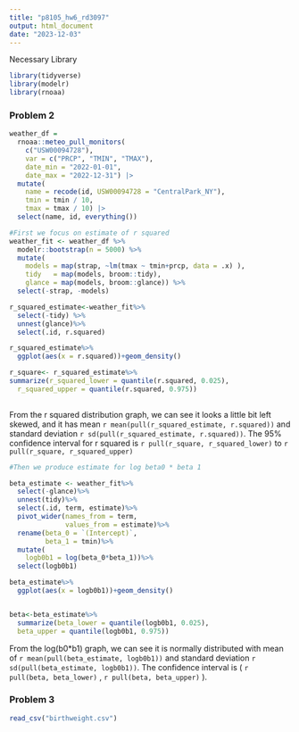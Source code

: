 ```yaml
---
title: "p8105_hw6_rd3097"
output: html_document
date: "2023-12-03"
---
```


Necessary Library
```r
library(tidyverse)
library(modelr)
library(rnoaa)

```

### Problem 2
```r
weather_df = 
  rnoaa::meteo_pull_monitors(
    c("USW00094728"),
    var = c("PRCP", "TMIN", "TMAX"), 
    date_min = "2022-01-01",
    date_max = "2022-12-31") |>
  mutate(
    name = recode(id, USW00094728 = "CentralPark_NY"),
    tmin = tmin / 10,
    tmax = tmax / 10) |>
  select(name, id, everything())
```

```r
#First we focus on estimate of r squared
weather_fit <- weather_df %>% 
  modelr::bootstrap(n = 5000) %>% 
  mutate(
    models = map(strap, ~lm(tmax ~ tmin+prcp, data = .x) ),
    tidy   = map(models, broom::tidy),
    glance = map(models, broom::glance)) %>%
  select(-strap, -models)

r_squared_estimate<-weather_fit%>%
  select(-tidy) %>%
  unnest(glance)%>%
  select(.id, r.squared)

r_squared_estimate%>%
  ggplot(aes(x = r.squared))+geom_density()

r_square<- r_squared_estimate%>%
summarize(r_squared_lower = quantile(r.squared, 0.025),
  r_squared_upper = quantile(r.squared, 0.975))
                      
```
From the r squared distribution graph, we can see it looks a little bit left skewed, and it has mean `r mean(pull(r_squared_estimate, r.squared))` and standard deviation `r sd(pull(r_squared_estimate, r.squared))`. The 95% confidence interval for r squared is `r pull(r_square, r_squared_lower)` to `r pull(r_square, r_squared_upper)`
```r
#Then we produce estimate for log beta0 * beta 1

beta_estimate <- weather_fit%>%
  select(-glance)%>%
  unnest(tidy)%>%
  select(.id, term, estimate)%>%
  pivot_wider(names_from = term,
              values_from = estimate)%>%
  rename(beta_0 = `(Intercept)`,
         beta_1 = tmin)%>%
  mutate(
    logb0b1 = log(beta_0*beta_1))%>%
  select(logb0b1)

beta_estimate%>%
  ggplot(aes(x = logb0b1))+geom_density()


beta<-beta_estimate%>%
  summarize(beta_lower = quantile(logb0b1, 0.025),
  beta_upper = quantile(logb0b1, 0.975))
```
From the log(b0*b1) graph, we can see it is normally distributed with mean of
`r mean(pull(beta_estimate, logb0b1))` and standard deviation `r sd(pull(beta_estimate, logb0b1))`. The confidence interval is ( `r pull(beta, beta_lower)` , `r pull(beta, beta_upper)` ).

### Problem 3

```r
read_csv("birthweight.csv")
```

